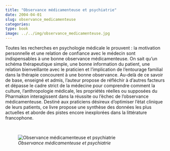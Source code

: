```yaml
---
title: "Observance médicamenteuse et psychiatrie"
date: 2004-04-01
slug: observance_medicamenteuse
categories:
type: book
image: ../../img/observance_medicamenteuse.jpg
---
```


Toutes les recherches en psychologie médicale le prouvent : la motivation personnelle et une relation de confiance avec le médecin sont indispensables à une bonne observance médicamenteuse.
On sait qu'un schéma thérapeutique simple, une bonne information du patient, une relation bienveillante avec le praticien et l'implication de l'entourage familial dans la thérapie concourent à une bonne observance.
Au-delà de ce savoir de base, enseigné et admis, l'auteur propose de réfléchir à d'autres facteurs et dépasse le cadre strict de la médecine pour comprendre comment la culture, l'anthropologie médicale, les propriétés réelles ou supposées du Pharmakon interagissent dans la réussite ou l'échec de l'observance médicamenteuse.
Destiné aux praticiens désireux d'optimiser l'état clinique de leurs patients, ce livre propose une synthèse des données les plus actuelles et aborde des pistes encore inexplorées dans la littérature francophone.

<br>

![_Observance médicamenteuse et psychiatrie_](../../img/observance_medicamenteuse.jpg)
